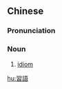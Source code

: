 {{also|习语}}
==Chinese==
{{zh-forms|s=习语}}

===Pronunciation===
{{zh-pron
|m=xíyǔ
|c=zaap6 jyu5
|cat=n
}}

===Noun===
{{zh-noun}}

# {{lb|zh|linguistics}} [[idiom]]

[[hu:習語]]